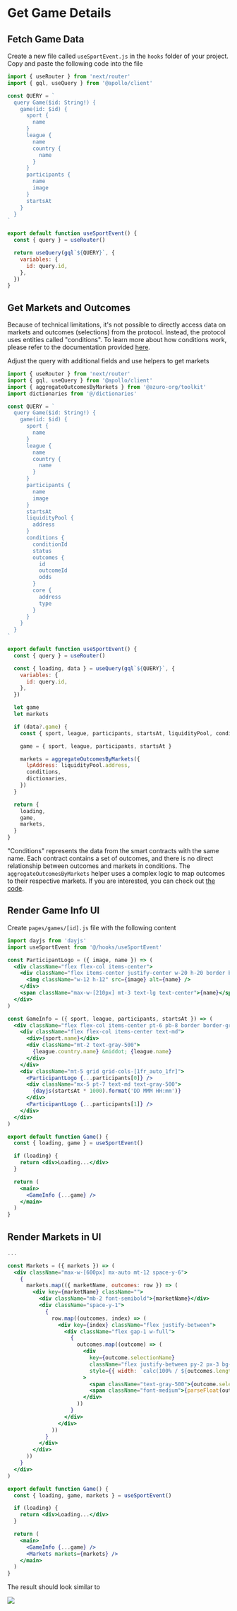 
# Get Game Details

## Fetch Game Data

Create a new file called `useSportEvent.js` in the `hooks` folder of your project. Copy and paste the following
code into the file

```js copy filename="hooks/useSportEvent.js"
import { useRouter } from 'next/router'
import { gql, useQuery } from '@apollo/client'

const QUERY = `
  query Game($id: String!) {
    game(id: $id) {
      sport {
        name
      }
      league {
        name
        country {
          name
        }
      }
      participants {
        name
        image
      }
      startsAt
    }
  }
`

export default function useSportEvent() {
  const { query } = useRouter()

  return useQuery(gql`${QUERY}`, {
    variables: {
      id: query.id,
    },
  })
}
```

## Get Markets and Outcomes

Because of technical limitations, it's not possible to directly access data on markets and outcomes (selections) from
the protocol. Instead, the protocol uses entities called "conditions". To learn more about how conditions work, please
refer to the documentation provided [here](#).

Adjust the query with additional fields and use helpers to get markets

```js {3-4, 23-37, 45-70} copy
import { useRouter } from 'next/router'
import { gql, useQuery } from '@apollo/client'
import { aggregateOutcomesByMarkets } from '@azuro-org/toolkit'
import dictionaries from '@/dictionaries'

const QUERY = `
  query Game($id: String!) {
    game(id: $id) {
      sport {
        name
      }
      league {
        name
        country {
          name
        }
      }
      participants {
        name
        image
      }
      startsAt
      liquidityPool {
        address
      }
      conditions {
        conditionId
        status
        outcomes {
          id
          outcomeId
          odds
        }
        core {
          address
          type
        }
      }
    }
  }
`

export default function useSportEvent() {
  const { query } = useRouter()

  const { loading, data } = useQuery(gql`${QUERY}`, {
    variables: {
      id: query.id,
    },
  })

  let game
  let markets

  if (data?.game) {
    const { sport, league, participants, startsAt, liquidityPool, conditions } = data.game

    game = { sport, league, participants, startsAt }

    markets = aggregateOutcomesByMarkets({
      lpAddress: liquidityPool.address,
      conditions,
      dictionaries,
    })
  }

  return {
    loading,
    game,
    markets,
  }
}
```

"Conditions" represents the data from the smart contracts with the same name. Each contract contains a set of outcomes,
and there is no direct relationship between outcomes and markets in conditions. The `aggregateOutcomesByMarkets` helper
uses a complex logic to map outcomes to their respective markets. If you are interested, you can check out
[the code](https://github.com/Azuro-protocol/toolkit/blob/main/src/aggregateOutcomesByMarkets.ts).


## Render Game Info UI

Create `pages/games/[id].js` file with the following content

```jsx copy
import dayjs from 'dayjs'
import useSportEvent from '@/hooks/useSportEvent'

const ParticipantLogo = ({ image, name }) => (
  <div className="flex flex-col items-center">
    <div className="flex items-center justify-center w-20 h-20 border border-gray-300 rounded-full">
      <img className="w-12 h-12" src={image} alt={name} />
    </div>
    <span className="max-w-[210px] mt-3 text-lg text-center">{name}</span>
  </div>
)

const GameInfo = ({ sport, league, participants, startsAt }) => (
  <div className="flex flex-col items-center pt-6 pb-8 border border-gray-300 rounded-lg">
    <div className="flex flex-col items-center text-md">
      <div>{sport.name}</div>
      <div className="mt-2 text-gray-500">
        {league.country.name} &middot; {league.name}
      </div>
    </div>
    <div className="mt-5 grid grid-cols-[1fr_auto_1fr]">
      <ParticipantLogo {...participants[0]} />
      <div className="mx-5 pt-7 text-md text-gray-500">
        {dayjs(startsAt * 1000).format('DD MMM HH:mm')}
      </div>
      <ParticipantLogo {...participants[1]} />
    </div>
  </div>
)

export default function Game() {
  const { loading, game } = useSportEvent()

  if (loading) {
    return <div>Loading...</div>
  }

  return (
    <main>
      <GameInfo {...game} />
    </main>
  )
}
```

## Render Markets in UI

```jsx copy {3-35, 38, 47}
...

const Markets = ({ markets }) => (
  <div className="max-w-[600px] mx-auto mt-12 space-y-6">
    {
      markets.map(({ marketName, outcomes: row }) => (
        <div key={marketName} className="">
          <div className="mb-2 font-semibold">{marketName}</div>
          <div className="space-y-1">
            {
              row.map((outcomes, index) => (
                <div key={index} className="flex justify-between">
                  <div className="flex gap-1 w-full">
                    {
                      outcomes.map((outcome) => (
                        <div
                          key={outcome.selectionName}
                          className="flex justify-between py-2 px-3 bg-gray-200 rounded-md cursor-pointer hover:bg-gray-300 transition"
                          style={{ width: `calc(100% / ${outcomes.length})` }}
                        >
                          <span className="text-gray-500">{outcome.selectionName}</span>
                          <span className="font-medium">{parseFloat(outcome.odds).toFixed(2)}</span>
                        </div>
                      ))
                    }
                  </div>
                </div>
              ))
            }
          </div>
        </div>
      ))
    }
  </div>
)

export default function Game() {
  const { loading, game, markets } = useSportEvent()

  if (loading) {
    return <div>Loading...</div>
  }

  return (
    <main>
      <GameInfo {...game} />
      <Markets markets={markets} />
    </main>
  )
}
```

The result should look similar to

<Image src="/images/sections/markets-and-outcomes.png" width={2544} height={1248} />
